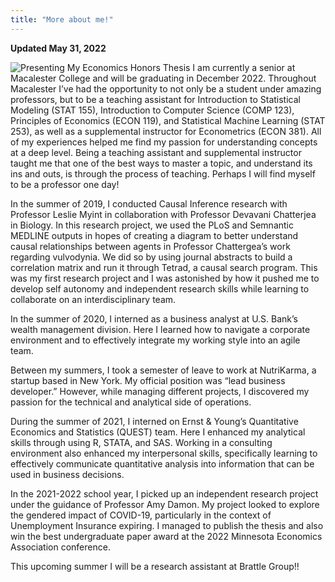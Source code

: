 ```yaml
---
title: "More about me!"
---
```


**Updated May 31, 2022**

![Presenting My Economics Honors Thesis](NickHonors.jpg)
I am currently a senior at Macalester College and will be graduating in December 2022. Throughout Macalester I’ve had the opportunity to not only be a student under amazing professors, but to be a teaching assistant for Introduction to Statistical Modeling (STAT 155), Introduction to Computer Science (COMP 123), Principles of Economics (ECON 119), and Statistical Machine Learning (STAT 253), as well as a supplemental instructor for Econometrics (ECON 381). All of my experiences helped me find my passion for understanding concepts at a deep level. Being a teaching assistant and supplemental instructor taught me that one of the best ways to master a topic, and understand its ins and outs, is through the process of teaching. Perhaps I will find myself to be a professor one day!

In the summer of 2019, I conducted Causal Inference research with Professor Leslie Myint in collaboration with Professor Devavani Chatterjea in Biology. In this research project, we used the PLoS and Semnantic MEDLINE outputs in hopes of creating a diagram to better understand causal relationships between agents in Professor Chattergea’s work regarding vulvodynia. We did so by using journal abstracts to build a correlation matrix and run it through Tetrad, a causal search program. This was my first research project and I was astonished by how it pushed me to develop self autonomy and independent research skills while learning to collaborate on an interdisciplinary team.

In the summer of 2020, I interned as a business analyst at U.S. Bank’s wealth management division. Here I learned how to navigate a corporate environment and to effectively integrate my working style into an agile team.

Between my summers, I took a semester of leave to work at NutriKarma, a startup based in New York. My official position was “lead business developer.” However, while managing different projects, I discovered my passion for the technical and analytical side of operations.

During the summer of 2021, I interned on Ernst & Young’s Quantitative Economics and Statistics (QUEST) team. Here I enhanced my analytical skills through using R, STATA, and SAS. Working in a consulting environment also enhanced my interpersonal skills, specifically learning to effectively communicate quantitative analysis into information that can be used in business decisions.

In the 2021-2022 school year, I picked up an independent research project under the guidance of Professor Amy Damon. My project looked to explore the gendered impact of COVID-19, particularly in the context of Unemployment Insurance expiring. I managed to publish the thesis and also win the best undergraduate paper award at the 2022 Minnesota Economics Association conference.

This upcoming summer I will be a research assistant at Brattle Group!!

